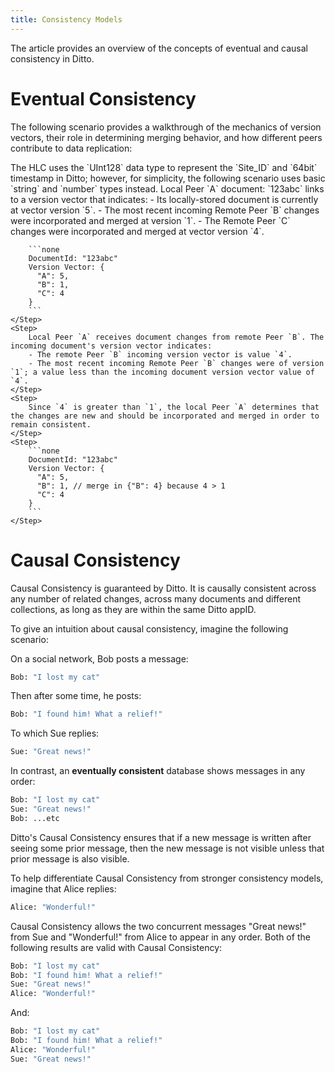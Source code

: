 ```yaml
---
title: Consistency Models
---
```

The article provides an overview of the concepts of eventual and causal consistency in Ditto.

# Eventual Consistency

The following scenario provides a walkthrough of the mechanics of version vectors, their role in determining merging behavior, and how different peers contribute to data replication:

<Info>
The HLC uses the `UInt128` data type to represent the `Site_ID` and `64bit` timestamp in Ditto; however, for simplicity, the following scenario uses basic `string` and `number` types instead.
</Info>

<Steps>
    <Step>
        Local Peer `A` document: `123abc` links to a version vector that indicates:
        - Its locally-stored document is currently at vector version `5`.
        - The most recent incoming Remote Peer `B` changes were incorporated and merged at version `1`.
        - The Remote Peer `C` changes were incorporated and merged at vector version `4`.

        ```none
        DocumentId: "123abc"
        Version Vector: {
          "A": 5,
          "B": 1,
          "C": 4
        }
        ```
    </Step>
    <Step>
        Local Peer `A` receives document changes from remote Peer `B`. The incoming document's version vector indicates:
        - The remote Peer `B` incoming version vector is value `4`.
        - The most recent incoming Remote Peer `B` changes were of version `1`; a value less than the incoming document version vector value of `4`.
    </Step>
    <Step>
        Since `4` is greater than `1`, the local Peer `A` determines that the changes are new and should be incorporated and merged in order to remain consistent.
    </Step>
    <Step>
        ```none
        DocumentId: "123abc"
        Version Vector: {
          "A": 5,
          "B": 1, // merge in {"B": 4} because 4 > 1
          "C": 4
        }
        ```
    </Step>
</Steps>


# Causal Consistency

Causal Consistency is guaranteed by Ditto. It is causally consistent across any number of related changes, across many documents and different collections, as long as they are within the same Ditto appID.

To give an intuition about causal consistency, imagine the following scenario:

On a social network, Bob posts a message:

```bash
Bob: "I lost my cat"
```

Then after some time, he posts:

```bash
Bob: "I found him! What a relief!"
```

To which Sue replies:

```bash
Sue: "Great news!"
```

In contrast, an **eventually consistent** database shows messages in any order:

```bash
Bob: "I lost my cat"
Sue: "Great news!"
Bob: ...etc
```

Ditto's Causal Consistency ensures that if a new message is written after seeing some prior message, then the new message is not visible unless that prior message is also visible.

To help differentiate Causal Consistency from stronger consistency models, imagine that Alice replies:

```bash
Alice: "Wonderful!"
```

Causal Consistency allows the two concurrent messages "Great news!" from Sue and "Wonderful!" from Alice to appear in any order. Both of the following results are valid with Causal Consistency:

```bash
Bob: "I lost my cat"
Bob: "I found him! What a relief!"
Sue: "Great news!"
Alice: "Wonderful!"
```

And:

```bash
Bob: "I lost my cat"
Bob: "I found him! What a relief!"
Alice: "Wonderful!"
Sue: "Great news!"
```

